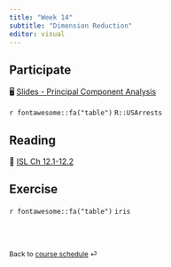 ```yaml
---
title: "Week 14"
subtitle: "Dimension Reduction"
editor: visual
---
```


::: callout-important
:::

## Participate

🖥️ [Slides - Principal Component Analysis](slides/15-var-select.html)

`r fontawesome::fa("table")` `R::USArrests`

## Reading

📖 [ISL Ch 12.1-12.2](https://www.statlearning.com/)

## Exercise

<!-- 📋 [Lab-23 Principal Component Analysis](/exercise/lab22-pca.html) -->

`r fontawesome::fa("table")` `iris`

<br><br>

::: {style="font-size: 0.875em;"}
Back to [course schedule](/ "Course schedule") ⏎
:::
